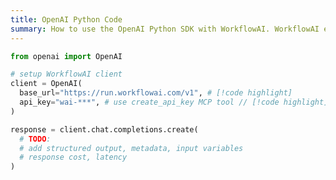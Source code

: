 ```yaml
---
title: OpenAI Python Code
summary: How to use the OpenAI Python SDK with WorkflowAI. WorkflowAI exposes a compatible OpenAI API endpoint. The only changes you need to make are updating the `base_url` and `api_key`.
---
```


```python
from openai import OpenAI

# setup WorkflowAI client
client = OpenAI(
  base_url="https://run.workflowai.com/v1", # [!code highlight]
  api_key="wai-***", # use create_api_key MCP tool // [!code highlight]
)

response = client.chat.completions.create(
  # TODO:
  # add structured output, metadata, input variables
  # response cost, latency
)
``` 